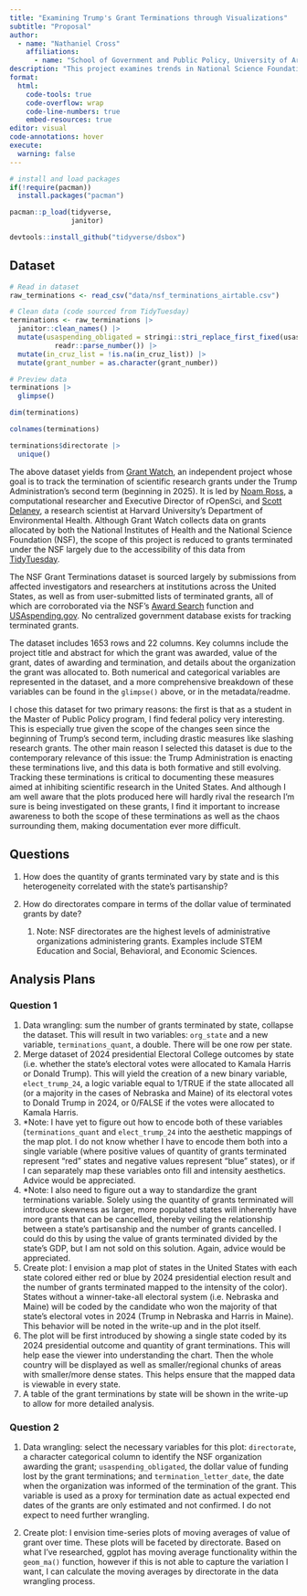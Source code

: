 ```yaml
---
title: "Examining Trump's Grant Terminations through Visualizations"
subtitle: "Proposal"
author: 
  - name: "Nathaniel Cross"
    affiliations:
      - name: "School of Government and Public Policy, University of Arizona"
description: "This project examines trends in National Science Foundation research grants terminated under the Trump Administration in 2025 adopting a data visualization approach through the creation and interpretation of unique plots."
format:
  html:
    code-tools: true
    code-overflow: wrap
    code-line-numbers: true
    embed-resources: true
editor: visual
code-annotations: hover
execute:
  warning: false
---
```


```r

# install and load packages
if(!require(pacman))
  install.packages("pacman")

pacman::p_load(tidyverse,
               janitor)

devtools::install_github("tidyverse/dsbox")
```

## Dataset

```r

# Read in dataset
raw_terminations <- read_csv("data/nsf_terminations_airtable.csv")

# Clean data (code sourced from TidyTuesday)
terminations <- raw_terminations |> 
  janitor::clean_names() |> 
  mutate(usaspending_obligated = stringi::stri_replace_first_fixed(usaspending_obligated, "$", "") |> 
           readr::parse_number()) |> 
  mutate(in_cruz_list = !is.na(in_cruz_list)) |> 
  mutate(grant_number = as.character(grant_number)) 

# Preview data
terminations |>
  glimpse()

dim(terminations)

colnames(terminations)

terminations$directorate |>
  unique()
```

The above dataset yields from [Grant Watch](https://grant-watch.us/nsf-data.html), an independent project whose goal is to track the termination of scientific research grants under the Trump Administration's second term (beginning in 2025). It is led by [Noam Ross](https://www.noamross.net/), a computational researcher and Executive Director of rOpenSci, and [Scott Delaney](https://hsph.harvard.edu/profile/scott-delaney/), a research scientist at Harvard University's Department of Environmental Health. Although Grant Watch collects data on grants allocated by both the National Institutes of Health and the National Science Foundation (NSF), the scope of this project is reduced to grants terminated under the NSF largely due to the accessibility of this data from [TidyTuesday](https://github.com/rfordatascience/tidytuesday/blob/main/data/2025/2025-05-06/readme.md).

The NSF Grant Terminations dataset is sourced largely by submissions from affected investigators and researchers at institutions across the United States, as well as from user-submitted lists of terminated grants, all of which are corroborated via the NSF's [Award Search](https://www.nsf.gov/awardsearch/) function and [USAspending.gov](https://www.usaspending.gov/). No centralized government database exists for tracking terminated grants.

The dataset includes 1653 rows and 22 columns. Key columns include the project title and abstract for which the grant was awarded, value of the grant, dates of awarding and termination, and details about the organization the grant was allocated to. Both numerical and categorical variables are represented in the dataset, and a more comprehensive breakdown of these variables can be found in the `glimpse()` above, or in the metadata/readme.

I chose this dataset for two primary reasons: the first is that as a student in the Master of Public Policy program, I find federal policy very interesting. This is especially true given the scope of the changes seen since the beginning of Trump's second term, including drastic measures like slashing research grants. The other main reason I selected this dataset is due to the contemporary relevance of this issue: the Trump Administration is enacting these terminations live, and this data is both formative and still evolving. Tracking these terminations is critical to documenting these measures aimed at inhibiting scientific research in the United States. And although I am well aware that the plots produced here will hardly rival the research I'm sure is being investigated on these grants, I find it important to increase awareness to both the scope of these terminations as well as the chaos surrounding them, making documentation ever more difficult.

## Questions

1.  How does the quantity of grants terminated vary by state and is this heterogeneity correlated with the state's partisanship?

2.  How do directorates compare in terms of the dollar value of terminated grants by date?

    1.  Note: NSF directorates are the highest levels of administrative organizations administering grants. Examples include STEM Education and Social, Behavioral, and Economic Sciences.

## Analysis Plans

### Question 1

1.  Data wrangling: sum the number of grants terminated by state, collapse the dataset. This will result in two variables: `org_state` and a new variable, `terminations_quant`, a double. There will be one row per state.
2.  Merge dataset of 2024 presidential Electoral College outcomes by state (i.e. whether the state's electoral votes were allocated to Kamala Harris or Donald Trump). This will yield the creation of a new binary variable, `elect_trump_24`, a logic variable equal to 1/TRUE if the state allocated all (or a majority in the cases of Nebraska and Maine) of its electoral votes to Donald Trump in 2024, or 0/FALSE if the votes were allocated to Kamala Harris.
3.  \*Note: I have yet to figure out how to encode both of these variables (`terminations_quant` and `elect_trump_24` into the aesthetic mappings of the map plot. I do not know whether I have to encode them both into a single variable (where positive values of quantity of grants terminated represent "red" states and negative values represent "blue" states), or if I can separately map these variables onto fill and intensity aesthetics. Advice would be appreciated.
4.  \*Note: I also need to figure out a way to standardize the grant terminations variable. Solely using the quantity of grants terminated will introduce skewness as larger, more populated states will inherently have more grants that can be cancelled, thereby veiling the relationship between a state's partisanship and the number of grants cancelled. I could do this by using the value of grants terminated divided by the state's GDP, but I am not sold on this solution. Again, advice would be appreciated.
5.  Create plot: I envision a map plot of states in the United States with each state colored either red or blue by 2024 presidential election result and the number of grants terminated mapped to the intensity of the color). States without a winner-take-all electoral system (i.e. Nebraska and Maine) will be coded by the candidate who won the majority of that state's electoral votes in 2024 (Trump in Nebraska and Harris in Maine). This behavior will be noted in the write-up and in the plot itself.
6.  The plot will be first introduced by showing a single state coded by its 2024 presidential outcome and quantity of grant terminations. This will help ease the viewer into understanding the chart. Then the whole country will be displayed as well as smaller/regional chunks of areas with smaller/more dense states. This helps ensure that the mapped data is viewable in every state.
7.  A table of the grant terminations by state will be shown in the write-up to allow for more detailed analysis.

### Question 2

1.  Data wrangling: select the necessary variables for this plot: `directorate`, a character categorical column to identify the NSF organization awarding the grant; `usaspending_obligated`, the dollar value of funding lost by the grant terminations; and `termination_letter_date`, the date when the organization was informed of the termination of the grant. This variable is used as a proxy for termination date as actual expected end dates of the grants are only estimated and not confirmed. I do not expect to need further wrangling.

2.  Create plot: I envision time-series plots of moving averages of value of grant over time. These plots will be faceted by directorate. Based on what I've researched, ggplot has moving average functionality within the `geom_ma()` function, however if this is not able to capture the variation I want, I can calculate the moving averages by directorate in the data wrangling process.
